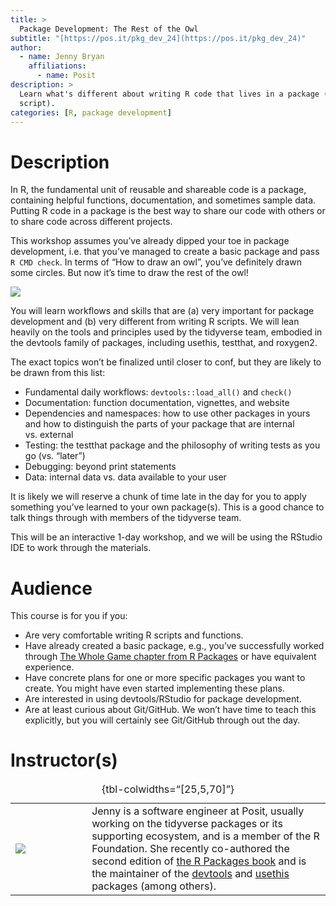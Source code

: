 ```yaml
---
title: >
  Package Development: The Rest of the Owl
subtitle: "[https://pos.it/pkg_dev_24](https://pos.it/pkg_dev_24)"
author:
  - name: Jenny Bryan
    affiliations:
      - name: Posit
description: >
  Learn what's different about writing R code that lives in a package (vs. a
  script).
categories: [R, package development]
---
```


# Description

In R, the fundamental unit of reusable and shareable code is a package, containing helpful functions, documentation, and sometimes sample data.
Putting R code in a package is the best way to share our code with others or to share code across different projects.

This workshop assumes you've already dipped your toe in package development, i.e. that you've managed to create a basic package and pass `R CMD check`.
In terms of "How to draw an owl", you've definitely drawn some circles.
But now it's time to draw the rest of the owl!

![](https://datasciencebox.org/images/design-owl.jpg)

You will learn workflows and skills that are (a) very important for package development and (b) very different from writing R scripts.
We will lean heavily on the tools and principles used by the tidyverse team, embodied in the devtools family of packages, including usethis, testthat, and roxygen2.

The exact topics won't be finalized until closer to conf, but they are likely to be drawn from this list:

-   Fundamental daily workflows: `devtools::load_all()` and `check()`
-   Documentation: function documentation, vignettes, and website
-   Dependencies and namespaces: how to use other packages in yours and how to distinguish the parts of your package that are internal vs. external
-   Testing: the testthat package and the philosophy of writing tests as you go (vs. "later")
-   Debugging: beyond print statements
-   Data: internal data vs. data available to your user

It is likely we will reserve a chunk of time late in the day for you to apply something you've learned to your own package(s).
This is a good chance to talk things through with members of the tidyverse team.

This will be an interactive 1-day workshop, and we will be using the RStudio IDE to work through the materials.

# Audience

This course is for you if you:

-   Are very comfortable writing R scripts and functions.
-   Have already created a basic package, e.g., you've successfully worked through [The Whole Game chapter from R Packages](https://r-pkgs.org/whole-game.html) or have equivalent experience.
-   Have concrete plans for one or more specific packages you want to create. You might have even started implementing these plans.
-   Are interested in using devtools/RStudio for package development.
-   Are at least curious about Git/GitHub. We won't have time to teach this explicitly, but you will certainly see Git/GitHub through out the day.

# Instructor(s)

|                              |     |                                                                                                                                                                                                                                                                                                                                                                                      |
|---------|---------|------------------------------------------------------|
| ![](images/jenny-bryan.jpeg) |     | Jenny is a software engineer at Posit, usually working on the tidyverse packages or its supporting ecosystem, and is a member of the R Foundation. She recently co-authored the second edition of [the R Packages book](https://r-pkgs.org/) and is the maintainer of the [devtools](https://devtools.r-lib.org/) and [usethis](https://usethis.r-lib.org/) packages (among others). |

: {tbl-colwidths="\[25,5,70\]"}
